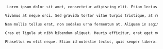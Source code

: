 ```txt  title="static-dir-list/static/girl/love/cat.txt"
 Lorem ipsum dolor sit amet, consectetur adipiscing elit. Etiam lectus neque, aliquet ut scelerisque in, blandit et dui. Fusce at elit a dolor cursus interdum. Class aptent taciti sociosqu ad litora torquent per conubia nostra, per inceptos himenaeos. Aenean euismod placerat eros, vitae rutrum nisi lacinia eu. In malesuada neque id sollicitudin malesuada. Cras quis lobortis risus, fringilla pretium leo. Maecenas semper mauris libero, in blandit libero consectetur ut. Fusce feugiat porttitor dolor. Aliquam commodo volutpat neque, facilisis congue ex blandit sit amet. Integer sodales erat non sem ullamcorper consectetur. Sed sodales lectus luctus purus pellentesque interdum. Vestibulum fermentum odio vitae massa tristique, et sodales ante ullamcorper. Duis ultrices imperdiet viverra.

Vivamus at neque orci. Sed gravida tortor vitae turpis tristique, at rutrum elit eleifend. Morbi quis eleifend nisl. Sed pretium eros quis viverra porttitor. Nulla consequat vitae nisl euismod iaculis. Vivamus tincidunt quam ac tellus accumsan consectetur. Curabitur aliquam sed urna quis bibendum. Curabitur congue, sem sit amet congue iaculis, tellus ex aliquam nisi, ut consequat arcu magna eget nibh. Pellentesque lobortis efficitur nunc, vel posuere ante accumsan a.

Nam mollis tellus erat, non sodales urna fermentum at. Aliquam in sagittis sapien. Suspendisse rhoncus vitae est et convallis. Mauris fermentum tincidunt nisi, quis dapibus velit viverra quis. Quisque tristique, elit cursus fringilla fermentum, metus eros sollicitudin lectus, a viverra nunc elit id orci. Fusce accumsan rhoncus malesuada. Donec in nisl eget quam commodo varius. Sed varius arcu eros, sit amet ultrices odio aliquet nec. Etiam dignissim eleifend nisl, ut pharetra enim interdum et. Maecenas pellentesque leo urna, eu ultricies nulla sollicitudin vel. Duis placerat purus neque, nec viverra dui congue non. Aenean faucibus in nisi at faucibus. Nullam ornare id ipsum eget ornare. Mauris rutrum ultricies massa, nec blandit nunc faucibus in. Maecenas sollicitudin malesuada nisl, vel lacinia nunc sodales cursus.

Cras et ligula ut nibh bibendum aliquet. Mauris efficitur, erat eget molestie fermentum, felis elit molestie tellus, vitae maximus eros diam non quam. Nam sagittis ullamcorper interdum. Nunc nisl lacus, elementum ac posuere eget, interdum nec neque. Suspendisse ac felis pretium, molestie odio vel, lobortis risus. Proin iaculis gravida nibh, id ultrices nulla mollis sit amet. Vestibulum suscipit dui eget felis pretium laoreet. Sed tristique enim ac risus eleifend dapibus. Sed scelerisque, tellus vitae dignissim malesuada, dui dolor interdum nisl, eget porttitor nisl lacus interdum velit. Nullam lobortis erat at est congue, a condimentum arcu finibus. In tempor massa a augue malesuada, nec semper augue posuere. Nulla ut maximus elit.

Phasellus eu elit neque. Etiam id molestie lectus, quis semper libero. Nulla ultricies purus nec pretium imperdiet. Donec vestibulum interdum sem, suscipit pharetra augue tincidunt nec. Sed ut semper libero, non placerat lectus. Pellentesque non feugiat nisi, eget lacinia nisi. Vivamus dapibus rutrum sollicitudin. Vivamus commodo ac sem nec accumsan. Etiam et tincidunt nulla. Pellentesque tempus odio eget ligula maximus, eget vulputate libero aliquet. Aenean laoreet dolor sit amet nibh egestas ullamcorper. Phasellus malesuada, ante quis suscipit tempor, libero lacus mattis diam, at venenatis libero eros non elit. Donec faucibus lac
```